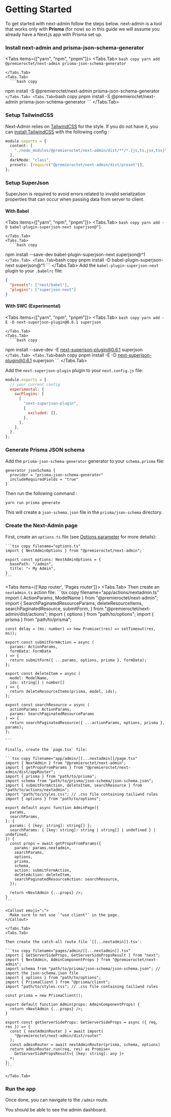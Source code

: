 
# Getting Started

To get started with next-admin follow the steps below.
<Callout type="info">
  next-admin is a tool that works only with **Prisma** (for now) so in this guide we will assume you already have a Next.js app with Prisma set up.
</Callout>
<Steps>

  ### Install next-admin and prisma-json-schema-generator
  <Tabs items={["yarn", "npm", "pnpm"]}>
    <Tabs.Tab>
      ```bash copy
  yarn add @premieroctet/next-admin prisma-json-schema-generator
      ```

    </Tabs.Tab>
    <Tabs.Tab>
      ```bash copy
  npm install -S @premieroctet/next-admin prisma-json-schema-generator
      ```
    </Tabs.Tab>
    <Tabs.Tab>
      ```bash copy
  pnpm install -S @premieroctet/next-admin prisma-json-schema-generator
      ```
    </Tabs.Tab>
  </Tabs>

  ### Setup TailwindCSS
  Next-Admin relies on [TailwindCSS](https://tailwindcss.com/) for the style. If you do not have it, you can [install TailwindCSS](https://tailwindcss.com/docs/installation) with the following config :

  ```typescript copy filename="tailwind.config.js"
  module.exports = {
    content: [
      "./node_modules/@premieroctet/next-admin/dist/**/*.{js,ts,jsx,tsx}",
    ],
    darkMode: "class",
    presets: [require("@premieroctet/next-admin/dist/preset")],
  };
  ```
  
  ### Setup SuperJson
  SuperJson is required to avoid errors related to invalid serialization properties that can occur when passing data from server to client.

  #### With Babel
  <Tabs items={["yarn", "npm", "pnpm"]}>
    <Tabs.Tab>
      ```bash copy
  yarn add -D babel-plugin-superjson-next superjson@^1
      ```

    </Tabs.Tab>
    <Tabs.Tab>
      ```bash copy
  npm install --save-dev babel-plugin-superjson-next superjson@^1
      ```
    </Tabs.Tab>
    <Tabs.Tab>
      ```bash copy
  pnpm install -D babel-plugin-superjson-next superjson@^1
      ```
    </Tabs.Tab>
  </Tabs>
  Add the `babel-plugin-superjson-next` plugin to your `.babelrc` file:

  ```json copy
  {
    "presets": ["next/babel"],
    "plugins": ["superjson-next"]
  }
  ```

  #### With SWC (Experimental)

  <Tabs items={["yarn", "npm", "pnpm"]}>
    <Tabs.Tab>
      ```bash copy
  yarn add -E -D next-superjson-plugin@0.6.1 superjson
      ```

    </Tabs.Tab>
    <Tabs.Tab>
      ```bash copy
  npm install --save-dev -E next-superjson-plugin@0.6.1 superjson
      ```
    </Tabs.Tab>
    <Tabs.Tab>
      ```bash copy
  pnpm install -E -D next-superjson-plugin@0.6.1 superjson
      ```
    </Tabs.Tab>
  </Tabs>

  Add the `next-superjson-plugin` plugin to your `next.config.js` file:

  ```js copy filename="next.config.js"
  module.exports = {
    // your current config
    experimental: {
      swcPlugins: [
        [
          "next-superjson-plugin",
          {
            excluded: [],
          },
        ],
      ],
    },
  };
  ```


  ### Generate Prisma JSON schema
  Add the `prisma-json-schema-generator` generator to your `schema.prisma` file:

  ```prisma copy filename="schema.prisma"
  generator jsonSchema {
    provider = "prisma-json-schema-generator"
    includeRequiredFields = "true"
  }
  ```

  Then run the following command :

  ```bash copy
  yarn run prisma generate
  ```

  This will create a `json-schema.json` file in the `prisma/json-schema` directory.

  ### Create the Next-Admin page

  First, create an `options.ts` file (see [Options parameter](/docs/api/options) for more details):
      
    ```tsx copy filename="options.ts"
    import { NextAdminOptions } from "@premieroctet/next-admin";

    export const options: NextAdminOptions = {
      basePath: "/admin",
      title: "⚡️ My Admin",
    }
    ```

  <Tabs items={['App router', 'Pages router']}>
    <Tabs.Tab>
    Then create an `nextadmin.ts` action file:
    ```tsx copy filename="app/actions/nextadmin.ts"
    import { ActionParams, ModelName } from "@premieroctet/next-admin";
    import {
      SearchPaginatedResourceParams,
      deleteResourceItems,
      searchPaginatedResource,
      submitForm,
    } from "@premieroctet/next-admin/dist/actions";
    import { options } from "path/to/options";
    import { prisma } from "path/to/prisma";

    const delay = (ms: number) => new Promise((res) => setTimeout(res, ms));

    export const submitFormAction = async (
      params: ActionParams,
      formData: FormData
    ) => {
      return submitForm({ ...params, options, prisma }, formData);
    };

    export const deleteItem = async (
      model: ModelName,
      ids: string[] | number[]
    ) => {
      return deleteResourceItems(prisma, model, ids);
    };

    export const searchResource = async (
      actionParams: ActionParams,
      params: SearchPaginatedResourceParams
    ) => {
      return searchPaginatedResource({ ...actionParams, options, prisma }, params);
    };

    ```

    Finally, create the `page.tsx` file:

    ```tsx copy filename="app/admin/[[...nextadmin]]/page.tsx"
    import { NextAdmin } from "@premieroctet/next-admin";
    import { getPropsFromParams } from "@premieroctet/next-admin/dist/appRouter";
    import { prisma } from "path/to/prisma";
    import schema from "path/to/prisma/json-schema/json-schema.json";
    import { submitFormAction, deleteItem, searchResource } from "path/to/actions/nextadmin";
    import "path/to/styles.css"; // .css file containing tailiwnd rules
    import { options } from "path/to/options";

    export default async function AdminPage({
      params,
      searchParams,
    }: {
      params: { [key: string]: string[] };
      searchParams: { [key: string]: string | string[] | undefined } | undefined;
    }) {
      const props = await getPropsFromParams({
        params: params.nextadmin,
        searchParams,
        options,
        prisma,
        schema,
        action: submitFormAction,
        deleteAction: deleteItem,
        searchPaginatedResourceAction: searchResource,
      });

      return <NextAdmin {...props} />;
    }
    ```

    <Callout emoji="⚠️">
      Make sure to not use `"use client"` in the page.
    </Callout>

    </Tabs.Tab>
    <Tabs.Tab>

    Then create the catch-all route file `[[...nextadmin]].tsx`:

    ```tsx copy filename="pages/admin/[[...nextadmin]].tsx"
    import { GetServerSideProps, GetServerSidePropsResult } from "next";
    import { NextAdmin, AdminComponentProps } from "@premieroctet/next-admin";
    import schema from "path/to/prisma/json-schema/json-schema.json"; // import the json-schema.json file
    import { options } from "path/to/options";
    import { PrismaClient } from "@prisma/client";
    import "path/to/styles.css"; // .css file containing tailiwnd rules

    const prisma = new PrismaClient();

    export default function Admin(props: AdminComponentProps) {
      return <NextAdmin {...props} />;
    }

    export const getServerSideProps: GetServerSideProps = async ({ req, res }) => {
      const { nextAdminRouter } = await import(
        "@premieroctet/next-admin/dist/router"
      );
      const adminRouter = await nextAdminRouter(prisma, schema, options)
      return adminRouter.run(req, res) as Promise<
        GetServerSidePropsResult<{ [key: string]: any }>
      >;
    };
    ```

    </Tabs.Tab>
  </Tabs>

  ### Run the app

  Once done, you can navigate to the `/admin` route.

  You should be able to see the admin dashboard.
</Steps>
